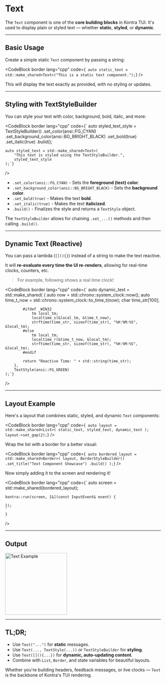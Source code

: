 # Text

The `Text` component is one of the **core building blocks** in Kontra TUI. It's used to display plain or styled text — whether **static**, **styled**, or **dynamic**.

---

## Basic Usage

Create a simple static `Text` component by passing a string:

<CodeBlock
  border
  lang="cpp"
  code={`
    auto static_text = std::make_shared<Text>("This is a static text component.");`}
/>

This will display the text exactly as provided, with no styling or updates.

---

## Styling with TextStyleBuilder

You can style your text with color, background, bold, italic, and more:

<CodeBlock border 
  lang="cpp"
  code={`
    auto styled_text_style = TextStyleBuilder()
        .set_color(ansi::FG_CYAN)
        .set_background_color(ansi::BG_BRIGHT_BLACK)
        .set_bold(true)
        .set_italic(true)
        .build();

    auto styled_text = std::make_shared<Text>(
        "This text is styled using the TextStyleBuilder.",
        styled_text_style
    );`}

/>

- `.set_color(ansi::FG_CYAN)` - Sets the **foreground (text) color**.
- `.set_background_color(ansi::BG_BRIGHT_BLACK)` - Sets the **background color**.
- `.set_bold(true)` - Makes the text **bold**.
- `.set_italic(true)` - Makes the text **italicized**.
- `.build()` - Finalizes the style and returns a `TextStyle` object.

The `TextStyleBuilder` allows for chaining `.set_...()` methods and then calling `.build()`.

---

## Dynamic Text (Reactive)

You can pass a lambda (`[](){}`) instead of a string to make the text reactive.

It will **re-evaluate every time the UI re-renders**, allowing for real-time clocks, counters, etc.

> For example, following shows a real time clock!

<CodeBlock
  border
  lang="cpp"
  code={`
    auto dynamic_text = std::make_shared<Text>(
        []() {
            auto now = std::chrono::system_clock::now();
            auto time_t_now = std::chrono::system_clock::to_time_t(now);
            char time_str[100];
            
            #ifdef _WIN32
                tm local_tm;
                localtime_s(&local_tm, &time_t_now);
                strftime(time_str, sizeof(time_str), "%H:%M:%S", &local_tm);
            #else
                tm local_tm;
                localtime_r(&time_t_now, &local_tm);
                strftime(time_str, sizeof(time_str), "%H:%M:%S", &local_tm);
            #endif
            
            return "Reactive Time: " + std::string(time_str);
        },
        TextStyle(ansi::FG_GREEN)
    );`}
/>

---

## Layout Example

Here's a layout that combines static, styled, and dynamic `Text` components:

<CodeBlock
  border
  lang="cpp"
  code={`
    auto layout = std::make_shared<List>(
        static_text,
        styled_text,
        dynamic_text
    );
    layout->set_gap(2);`}
/>

Wrap the list with a border for a better visual:

<CodeBlock
  border
  lang="cpp"
  code={`
    auto bordered_layout = std::make_shared<Border>(
        layout,
        BorderStyleBuilder()
            .set_title("Text Component Showcase")
            .build()
    );`}
/>

Now simply adding it to the screen and rendering it!

<CodeBlock border 
  lang="cpp"
  code={`
    auto screen = std::make_shared<Screen>(bordered_layout);

    kontra::run(screen, [&](const InputEvent& event) {

    });
    `
    }

/>

---

## Output

<img
  src="/images/text-example.png"
  className="w-full"
  alt="Text Example"
  width="200"
/>

---

## TL;DR;

- Use `Text("...")` for **static** messages.
- Use `Text(..., TextStyle(...))` or `TextStyleBuilder` for **styling**.
- Use `Text([](){...})` for **dynamic, auto-updating content**.
- Combine with `List`, `Border`, and state variables for beautiful layouts.

Whether you're building headers, feedback messages, or live clocks — `Text` is the backbone of Kontra's TUI rendering.
